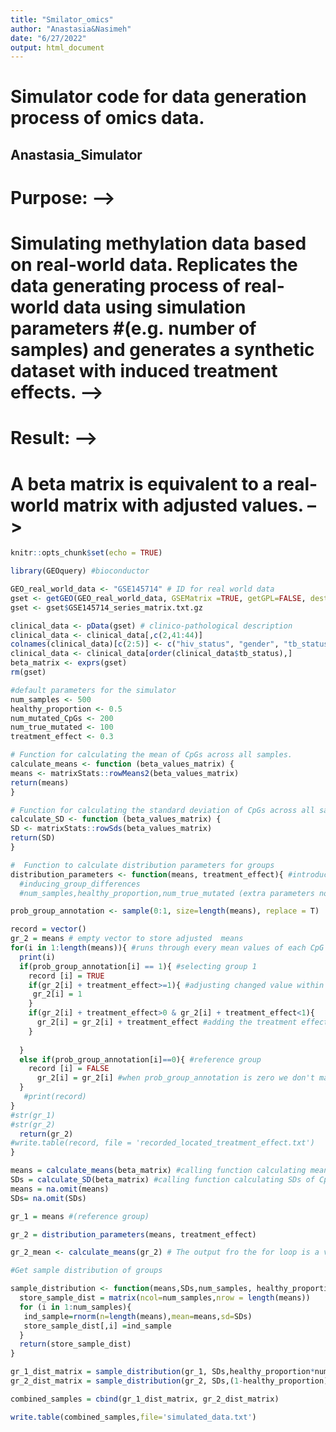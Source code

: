 ```yaml
---
title: "Smilator_omics"
author: "Anastasia&Nasimeh"
date: "6/27/2022"
output: html_document
---
```

# Simulator code for data generation process of omics data. 


## Anastasia_Simulator

# Purpose: -->
# Simulating methylation data based on real-world data. Replicates the data generating process of real-world data using simulation parameters #(e.g. number of samples) and generates a synthetic dataset with induced treatment effects.  -->

# Result: -->
# A beta matrix is equivalent to a real-world matrix with adjusted values.  -->


```r
knitr::opts_chunk$set(echo = TRUE)

library(GEOquery) #bioconductor
```


```r
GEO_real_world_data <- "GSE145714" # ID for real world data 
gset <- getGEO(GEO_real_world_data, GSEMatrix =TRUE, getGPL=FALSE, destdir="example_dataset/")
gset <- gset$GSE145714_series_matrix.txt.gz

clinical_data <- pData(gset) # clinico-pathological description
clinical_data <- clinical_data[,c(2,41:44)]
colnames(clinical_data)[c(2:5)] <- c("hiv_status", "gender", "tb_status", "timepoint")
clinical_data <- clinical_data[order(clinical_data$tb_status),]
beta_matrix <- exprs(gset)
rm(gset)
```

```r
#default parameters for the simulator
num_samples <- 500
healthy_proportion <- 0.5
num_mutated_CpGs <- 200
num_true_mutated <- 100
treatment_effect <- 0.3

```

```r
# Function for calculating the mean of CpGs across all samples.
calculate_means <- function (beta_values_matrix) {
means <- matrixStats::rowMeans2(beta_values_matrix)
return(means)
}
```

```r
# Function for calculating the standard deviation of CpGs across all samples.
calculate_SD <- function (beta_values_matrix) {
SD <- matrixStats::rowSds(beta_values_matrix)
return(SD)
}
```

```r

#  Function to calculate distribution parameters for groups
distribution_parameters <- function(means, treatment_effect){ #introduce_treatment_effect?
  #inducing_group_differences 
  #num_samples,healthy_proportion,num_true_mutated (extra parameters not yet included)

prob_group_annotation <- sample(0:1, size=length(means), replace = T)  # creating vector of zero and 1 which represents assign groups

record = vector()
gr_2 = means # empty vector to store adjusted  means
for(i in 1:length(means)){ #runs through every mean values of each CpG site
  print(i)
  if(prob_group_annotation[i] == 1){ #selecting group 1 
    record [i] = TRUE
    if(gr_2[i] + treatment_effect>=1){ #adjusting changed value within its boundaries
     gr_2[i] = 1 
    }
    if(gr_2[i] + treatment_effect>0 & gr_2[i] + treatment_effect<1){ 
      gr_2[i] = gr_2[i] + treatment_effect #adding the treatment effect to clinical population
    }
 
  }
  else if(prob_group_annotation[i]==0){ #reference group
    record [i] = FALSE
      gr_2[i] = gr_2[i] #when prob_group_annotation is zero we don't make any change - equal to itself 
  }
   #print(record)
}
#str(gr_1)
#str(gr_2)
  return(gr_2)
#write.table(record, file = 'recorded_located_treatment_effect.txt')
}

```

```r
means = calculate_means(beta_matrix) #calling function calculating means of CpGs across all samples 
SDs = calculate_SD(beta_matrix) #calling function calculating SDs of CpGs across all samples
means = na.omit(means) 
SDs= na.omit(SDs)

gr_1 = means #(reference group)

gr_2 = distribution_parameters(means, treatment_effect)

```


```r
gr_2_mean <- calculate_means(gr_2) # The output fro the for loop is a vector of means + treatment effect, it does not seems reasonable to calculate mean of mean

```


```r
#Get sample distribution of groups 

sample_distribution <- function(means,SDs,num_samples, healthy_proportion){
  store_sample_dist = matrix(ncol=num_samples,nrow = length(means))
  for (i in 1:num_samples){
   ind_sample=rnorm(n=length(means),mean=means,sd=SDs) 
   store_sample_dist[,i] =ind_sample
  }
  return(store_sample_dist)
}

gr_1_dist_matrix = sample_distribution(gr_1, SDs,healthy_proportion*num_samples)
gr_2_dist_matrix = sample_distribution(gr_2, SDs,(1-healthy_proportion)*num_samples)

combined_samples = cbind(gr_1_dist_matrix, gr_2_dist_matrix)

write.table(combined_samples,file='simulated_data.txt')

```

